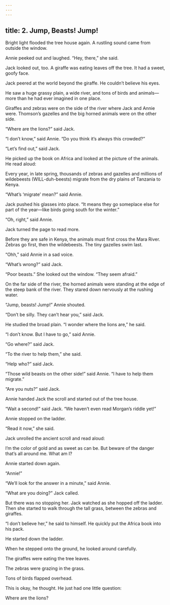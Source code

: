 ```yaml
---
---
---
```

title: 2. Jump, Beasts! Jump!
---



Bright light flooded the tree house again. A rustling sound came from outside the window.

Annie peeked out and laughed. “Hey, there,” she said.

Jack looked out, too. A giraffe was eating leaves off the tree. It had a sweet, goofy face.

Jack peered at the world beyond the giraffe. He couldn’t believe his eyes.

He saw a huge grassy plain, a wide river, and tons of birds and animals—more than he had ever imagined in one place.

Giraffes and zebras were on the side of the river where Jack and Annie were. Thomson’s gazelles and the big horned animals were on the other side.



“Where are the lions?” said Jack.

“I don’t know,” said Annie. “Do you think it’s always this crowded?”

“Let’s find out,” said Jack.

He picked up the book on Africa and looked at the picture of the animals. He read aloud:

Every year, in late spring, thousands of zebras and gazelles and millions of wildebeests (WILL-duh-beests) migrate from the dry plains of Tanzania to Kenya.



“What’s ‘migrate’ mean?” said Annie.

Jack pushed his glasses into place. “It means they go someplace else for part of the year—like birds going south for the winter.”

“Oh, right,” said Annie.

Jack turned the page to read more.

Before they are safe in Kenya, the animals must first cross the Mara River. Zebras go first, then the wildebeests. The tiny gazelles swim last.



“Ohh,” said Annie in a sad voice.

“What’s wrong?” said Jack.

“Poor beasts.” She looked out the window. “They seem afraid.”

On the far side of the river, the horned animals were standing at the edge of the steep bank of the river. They stared down nervously at the rushing water.

“Jump, beasts! Jump!” Annie shouted.

“Don’t be silly. They can’t hear you,” said Jack.

He studied the broad plain. “I wonder where the lions are,” he said.

“I don’t know. But I have to go,” said Annie.

“Go where?” said Jack.

“To the river to help them,” she said.

“Help who?” said Jack.

“Those wild beasts on the other side!” said Annie. “I have to help them migrate.”

“Are you nuts?” said Jack.

Annie handed Jack the scroll and started out of the tree house.

“Wait a second!” said Jack. “We haven’t even read Morgan’s riddle yet!”

Annie stopped on the ladder.

“Read it now,” she said.

Jack unrolled the ancient scroll and read aloud:

I’m the color of gold and as sweet as can be. But beware of the danger that’s all around me. What am I?



Annie started down again.

“Annie!”

“We’ll look for the answer in a minute,” said Annie.

“What are you doing?” Jack called.

But there was no stopping her. Jack watched as she hopped off the ladder. Then she started to walk through the tall grass, between the zebras and giraffes.

“I don’t believe her,” he said to himself. He quickly put the Africa book into his pack.

He started down the ladder.

When he stepped onto the ground, he looked around carefully.

The giraffes were eating the tree leaves.

The zebras were grazing in the grass.

Tons of birds flapped overhead.

This is okay, he thought. He just had one little question:

Where are the lions?